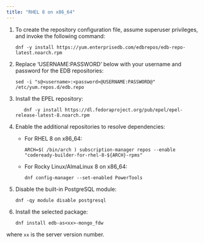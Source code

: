 ```yaml
---
title: "RHEL 8 on x86_64"
---
```


1. To create the repository configuration file, assume superuser privileges, and invoke the following command:
    
    ```text
    dnf -y install https://yum.enterprisedb.com/edbrepos/edb-repo-latest.noarch.rpm
    ```

2.  Replace ‘USERNAME:PASSWORD’ below with your username and password for the EDB repositories:

    ```text
    sed -i "s@<username>:<password>@USERNAME:PASSWORD@" /etc/yum.repos.d/edb.repo
    ```

3.  Install the EPEL repository:

    ```text
       dnf -y install https://dl.fedoraproject.org/pub/epel/epel-release-latest-8.noarch.rpm
       ```

4.  Enable the additional repositories to resolve dependencies:

    - For RHEL 8 on x86_64:

        ```text
        ARCH=$( /bin/arch ) subscription-manager repos --enable "codeready-builder-for-rhel-8-${ARCH}-rpms"
        ```

    - For Rocky Linux/AlmaLinux 8 on x86_64:

        ```text
        dnf config-manager --set-enabled PowerTools
        ```

5.  Disable the built-in PostgreSQL module:

    ```text
    dnf -qy module disable postgresql
    ```
6.  Install the selected package:
    
    ```text
    dnf install edb-as<xx>-mongo_fdw
    ```

   where `xx` is the server version number.